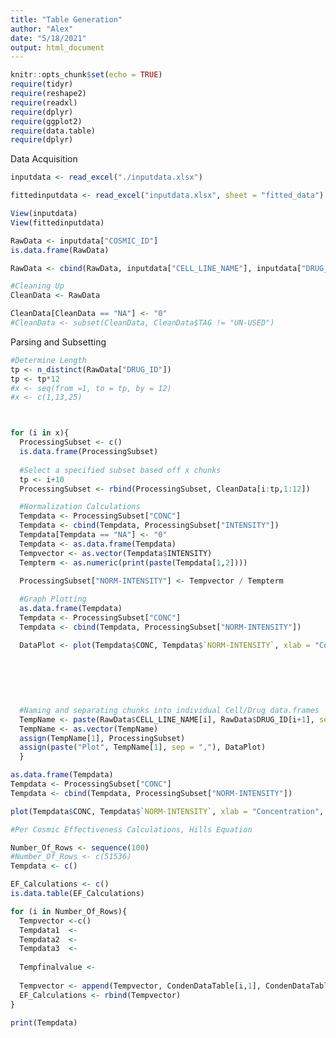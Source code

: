 ```yaml
---
title: "Table Generation"
author: "Alex"
date: "5/18/2021"
output: html_document
---
```


```r
knitr::opts_chunk$set(echo = TRUE)
require(tidyr)
require(reshape2)
require(readxl)
require(dplyr)
require(ggplot2)
require(data.table)
require(dplyr)
```

Data Acquisition
```r
inputdata <- read_excel("./inputdata.xlsx")

fittedinputdata <- read_excel("inputdata.xlsx", sheet = "fitted_data")

View(inputdata)
View(fittedinputdata)
```

```r
RawData <- inputdata["COSMIC_ID"]
is.data.frame(RawData)

RawData <- cbind(RawData, inputdata["CELL_LINE_NAME"], inputdata["DRUG_ID"], inputdata["CELL_ID"], inputdata["MASTER_CELL_ID"], inputdata["SEEDING_DENSITY"], inputdata["ASSAY"], inputdata["DURATION"], inputdata["POSITION"], inputdata["TAG"], inputdata["CONC"], inputdata["INTENSITY"])

#Cleaning Up
CleanData <- RawData

CleanData[CleanData == "NA"] <- "0"
#CleanData <- subset(CleanData, CleanData$TAG != "UN-USED")
```
Parsing and Subsetting  
```r
#Determine Length
tp <- n_distinct(RawData["DRUG_ID"])
tp <- tp*12
#x <- seq(from =1, to = tp, by = 12)
#x <- c(1,13,25)



for (i in x){
  ProcessingSubset <- c()
  is.data.frame(ProcessingSubset)
  
  #Select a specified subset based off x chunks
  tp <- i+10
  ProcessingSubset <- rbind(ProcessingSubset, CleanData[i:tp,1:12])

  #Normalization Calculations
  Tempdata <- ProcessingSubset["CONC"]
  Tempdata <- cbind(Tempdata, ProcessingSubset["INTENSITY"])
  Tempdata[Tempdata == "NA"] <- "0"
  Tempdata <- as.data.frame(Tempdata)
  Tempvector <- as.vector(Tempdata$INTENSITY)
  Tempterm <- as.numeric(print(paste(Tempdata[1,2])))
  
  ProcessingSubset["NORM-INTENSITY"] <- Tempvector / Tempterm

  #Graph Plotting
  as.data.frame(Tempdata)
  Tempdata <- ProcessingSubset["CONC"]
  Tempdata <- cbind(Tempdata, ProcessingSubset["NORM-INTENSITY"])

  DataPlot <- plot(Tempdata$CONC, Tempdata$`NORM-INTENSITY`, xlab = "Concentration", ylab = "Viability")
  
  
  
  
  
  
  #Naming and separating chunks into individual Cell/Drug data.frames
  TempName <- paste(RawData$CELL_LINE_NAME[i], RawData$DRUG_ID[i+1], sep = "_")
  TempName <- as.vector(TempName)
  assign(TempName[1], ProcessingSubset)
  assign(paste("Plot", TempName[1], sep = ","), DataPlot)
  }
```

```r
as.data.frame(Tempdata)
Tempdata <- ProcessingSubset["CONC"]
Tempdata <- cbind(Tempdata, ProcessingSubset["NORM-INTENSITY"])

plot(Tempdata$CONC, Tempdata$`NORM-INTENSITY`, xlab = "Concentration", ylab = "Viability")
```



```r
#Per Cosmic Effectiveness Calculations, Hills Equation

Number_Of_Rows <- sequence(100)
#Number_Of_Rows <- c(51536)
Tempdata <- c()

EF_Calculations <- c()
is.data.table(EF_Calculations)

for (i in Number_Of_Rows){
  Tempvector <-c()
  Tempdata1  <- 
  Tempdata2  <- 
  Tempdata3  <- 
    
  Tempfinalvalue <-
    
  Tempvector <- append(Tempvector, CondenDataTable[i,1], CondenDataTable[i,2], CondenDataTable[i,3], CondenDataTable[i,4], Tempfinalvalue)
  EF_Calculations <- rbind(Tempvector)
}

print(Tempdata)
```

